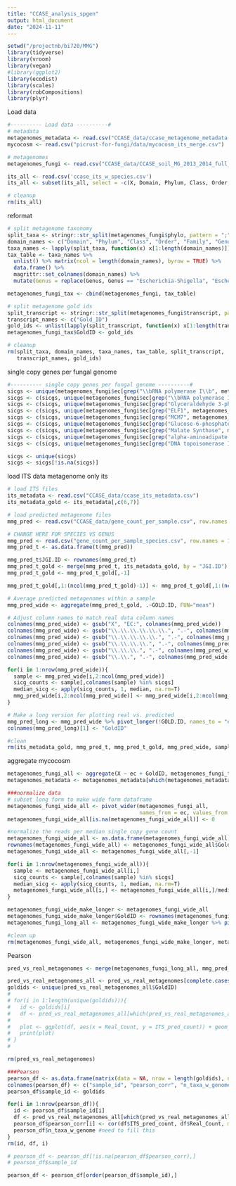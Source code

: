 ```yaml
---
title: "CCASE_analysis_spgen"
output: html_document
date: "2024-11-11"
---
```


```r
setwd("/projectnb/bi720/MMG")
library(tidyverse)
library(vroom)
library(vegan)
#library(ggplot2)
library(ecodist)
library(scales)
library(robCompositions)
library(plyr)
```

Load data

```r
#---------- Load data ----------#
# metadata
metagenomes_metadata <- read.csv("CCASE_data/ccase_metagenome_metadata.csv")
mycocosm <- read.csv("picrust-for-fungi/data/mycocosm_its_merge.csv")

# metagenomes
metagenomes_fungi <- read.csv("CCASE_data/CCASE_soil_MG_2013_2014_full_annotation_fungi.csv") #contains EC

its_all <- read.csv('ccase_its_w_species.csv')
its_all <- subset(its_all, select = -c(X, Domain, Phylum, Class, Order, Family))

# cleanup
rm(its_all)
```

reformat
```r
# split metagenome taxonomy
split_taxa <- stringr::str_split(metagenomes_fungi$phylo, pattern = ";")
domain_names <- c("Domain", "Phylum", "Class", "Order", "Family", "Genus", "Species")
taxa_names <- lapply(split_taxa, function(x) x[1:length(domain_names)])
tax_table <- taxa_names %>%
  unlist() %>% matrix(ncol = length(domain_names), byrow = TRUE) %>%
  data.frame() %>%
  magrittr::set_colnames(domain_names) %>%
  mutate(Genus = replace(Genus, Genus == "Escherichia-Shigella", "Escherichia"))

metagenomes_fungi_tax <- cbind(metagenomes_fungi, tax_table)

# split metagenome gold ids
split_transcript <- stringr::str_split(metagenomes_fungi$transcript, pattern = "_")
transcript_names <- c("Gold_ID")
gold_ids <- unlist(lapply(split_transcript, function(x) x[1:length(transcript_names)]))
metagenomes_fungi_tax$GoldID <- gold_ids

# cleanup
rm(split_taxa, domain_names, taxa_names, tax_table, split_transcript,
   transcript_names, gold_ids)
```

single copy genes per fungal genome
```r
#---------- single copy genes per fungal genome ----------#
sicgs <- unique(metagenomes_fungi$ec[grep("\\bRNA polymerase I\\b", metagenomes_fungi$product_names, ignore.case = T)]) # RNA Polymerase I
sicgs <- c(sicgs, unique(metagenomes_fungi$ec[grep("\\bRNA polymerase II\\b", metagenomes_fungi$product_names, ignore.case = T)])) # RNA Polymerase II
sicgs <- c(sicgs, unique(metagenomes_fungi$ec[grep("Glyceraldehyde 3-phosphate dehydrogenase", metagenomes_fungi$product_names, ignore.case = T)])) # GAPDH
sicgs <- c(sicgs, unique(metagenomes_fungi$ec[grep("ELF1", metagenomes_fungi$product_names, ignore.case = T)])) # ELF1
sicgs <- c(sicgs, unique(metagenomes_fungi$ec[grep("MCM7", metagenomes_fungi$product_names, ignore.case = T)])) # MCM7
sicgs <- c(sicgs, unique(metagenomes_fungi$ec[grep("Glucose-6-phosphate 1-dehydrogenase", metagenomes_fungi$product_names, ignore.case = T)])) # G6PDH
sicgs <- c(sicgs, unique(metagenomes_fungi$ec[grep("Malate Synthase", metagenomes_fungi$product_names, ignore.case = T)])) # MLS
sicgs <- c(sicgs, unique(metagenomes_fungi$ec[grep("alpha-aminoadipate reductase", metagenomes_fungi$product_names, ignore.case = T)])) # LYS2
sicgs <- c(sicgs, unique(metagenomes_fungi$ec[grep("DNA topoisomerase II", metagenomes_fungi$product_names, ignore.case = T)])) # TOP2

sicgs <- unique(sicgs)
sicgs <- sicgs[!is.na(sicgs)]
```

load ITS data metagenome only its
```r
# load ITS files
its_metadata <- read.csv("CCASE_data/ccase_its_metadata.csv")
its_metadata_gold <- its_metadata[,c(6,7)]

# load predicted metagenome files
mmg_pred <- read.csv("CCASE_data/gene_count_per_sample.csv", row.names = 1)

# CHANGE HERE FOR SPECIES VS GENUS
mmg_pred <- read.csv("gene_count_per_sample_species.csv", row.names = 1)
mmg_pred_t <- as.data.frame(t(mmg_pred))

mmg_pred_t$JGI.ID <- rownames(mmg_pred_t)
mmg_pred_t_gold <- merge(mmg_pred_t, its_metadata_gold, by = "JGI.ID")
mmg_pred_t_gold <- mmg_pred_t_gold[,-1]

mmg_pred_t_gold[,1:(ncol(mmg_pred_t_gold)-1)] <- mmg_pred_t_gold[,1:(ncol(mmg_pred_t_gold)-1)] %>% mutate_if(is.character, as.numeric)

# Average predicted metagenomes within a sample
mmg_pred_wide <- aggregate(mmg_pred_t_gold, .~GOLD.ID, FUN="mean")

# Adjust column names to match real data column names
colnames(mmg_pred_wide) <- gsub("X", "EC:", colnames(mmg_pred_wide))
colnames(mmg_pred_wide) <- gsub("\\.\\.\\.\\.\\.\\.", ".-", colnames(mmg_pred_wide))
colnames(mmg_pred_wide) <- gsub("\\.\\.\\.\\.\\.", ".-", colnames(mmg_pred_wide))
colnames(mmg_pred_wide) <- gsub("\\.\\.\\.\\.", ".-", colnames(mmg_pred_wide))
colnames(mmg_pred_wide) <- gsub("\\.\\.\\.", ".-", colnames(mmg_pred_wide))
colnames(mmg_pred_wide) <- gsub("\\.\\.", ".-", colnames(mmg_pred_wide))

for(i in 1:nrow(mmg_pred_wide)){
  sample <- mmg_pred_wide[i,2:ncol(mmg_pred_wide)]
  sicg_counts <- sample[,colnames(sample) %in% sicgs]
  median_sicg <- apply(sicg_counts, 1, median, na.rm=T)
  mmg_pred_wide[i,2:ncol(mmg_pred_wide)] <- mmg_pred_wide[i,2:ncol(mmg_pred_wide)]/median_sicg
}

# Make a long version for plotting real vs. predicted
mmg_pred_long <- mmg_pred_wide %>% pivot_longer(!GOLD.ID, names_to = "ec", values_to = "ITS_pred_count")
colnames(mmg_pred_long)[1] <- "GoldID"

#clean
rm(its_metadata_gold, mmg_pred_t, mmg_pred_t_gold, mmg_pred_wide, sample, sicg_counts, median_sicg)
```

aggregate mycocosm
```r
metagenomes_fungi_all <- aggregate(X ~ ec + GoldID, metagenomes_fungi_tax, FUN ="sum")
metagenomes_metadata <- metagenomes_metadata[which(metagenomes_metadata$GOLD.ID %in% metagenomes_fungi_tax$GoldID),]

###normalize data
# subset long form to make wide form dataframe
metagenomes_fungi_wide_all <- pivot_wider(metagenomes_fungi_all, 
                                          names_from = ec, values_from = X)
metagenomes_fungi_wide_all[is.na(metagenomes_fungi_wide_all)] <- 0

#normalize the reads per median single copy gene count
metagenomes_fungi_wide_all <- as.data.frame(metagenomes_fungi_wide_all)
rownames(metagenomes_fungi_wide_all) <- metagenomes_fungi_wide_all$GoldID
metagenomes_fungi_wide_all <- metagenomes_fungi_wide_all[,-1]

for(i in 1:nrow(metagenomes_fungi_wide_all)){
  sample <- metagenomes_fungi_wide_all[i,]
  sicg_counts <- sample[,colnames(sample) %in% sicgs]
  median_sicg <- apply(sicg_counts, 1, median, na.rm=T)
  metagenomes_fungi_wide_all[i,] <- metagenomes_fungi_wide_all[i,]/median_sicg
}

metagenomes_fungi_wide_make_longer <- metagenomes_fungi_wide_all
metagenomes_fungi_wide_make_longer$GoldID <- rownames(metagenomes_fungi_wide_make_longer)
metagenomes_fungi_long_all <- metagenomes_fungi_wide_make_longer %>% pivot_longer(!GoldID, names_to = "ec", values_to = "Real_Count") 

#clean up
rm(metagenomes_fungi_wide_all, metagenomes_fungi_wide_make_longer, metagenomes_fungi_all, sample, sicg_counts, median_sicg )
```

Pearson
```r
pred_vs_real_metagenomes <- merge(metagenomes_fungi_long_all, mmg_pred_long, by = c("ec", "GoldID"))

pred_vs_real_metagenomes_all <- pred_vs_real_metagenomes[complete.cases(pred_vs_real_metagenomes),]
goldids <- unique(pred_vs_real_metagenomes_all$GoldID)
# 
# for(i in 1:length(unique(goldids))){
#   id <- goldids[i]
#   df <- pred_vs_real_metagenomes_all[which(pred_vs_real_metagenomes_all$GoldID == id),]
#   
#   plot <- ggplot(df, aes(x = Real_Count, y = ITS_pred_count)) + geom_point() + geom_smooth(method = "lm") + ggtitle(id) + geom_abline(slope=1, intercept=0, col = "red")
#   print(plot)
# }
#   

rm(pred_vs_real_metagenomes)

###Pearson
pearson_df <- as.data.frame(matrix(data = NA, nrow = length(goldids), ncol = 4))
colnames(pearson_df) <- c("sample_id", "pearson_corr", "n_taxa_w_genome", "prediction_method")
pearson_df$sample_id <- goldids

for(i in 1:nrow(pearson_df)){
  id <- pearson_df$sample_id[i]
  df <- pred_vs_real_metagenomes_all[which(pred_vs_real_metagenomes_all$GoldID == id),]
  pearson_df$pearson_corr[i] <- cor(df$ITS_pred_count, df$Real_Count, method = "pearson")
  pearson_df$n_taxa_w_genome #need to fill this
}
rm(id, df, i)

# pearson_df <- pearson_df[!is.na(pearson_df$pearson_corr),]
# pearson_df$sample_id

pearson_df <- pearson_df[order(pearson_df$sample_id),]
```
